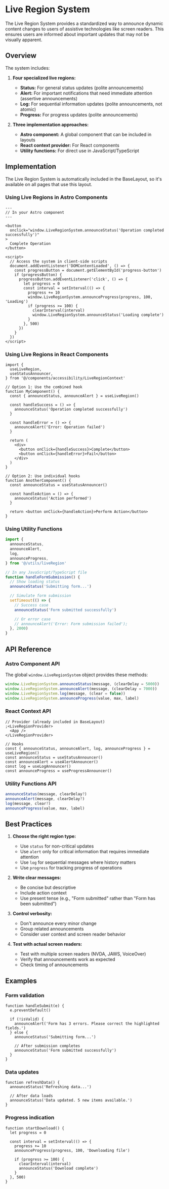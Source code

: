# Live Region System

The Live Region System provides a standardized way to announce dynamic content changes to users of assistive technologies like screen readers. This ensures users are informed about important updates that may not be visually apparent.

## Overview

The system includes:

1. **Four specialized live regions:**

   - **Status:** For general status updates (polite announcements)
   - **Alert:** For important notifications that need immediate attention (assertive announcements)
   - **Log:** For sequential information updates (polite announcements, not atomic)
   - **Progress:** For progress updates (polite announcements)

2. **Three implementation approaches:**
   - **Astro component:** A global component that can be included in layouts
   - **React context provider:** For React components
   - **Utility functions:** For direct use in JavaScript/TypeScript

## Implementation

The Live Region System is automatically included in the BaseLayout, so it's available on all pages that use this layout.

### Using Live Regions in Astro Components

```astro
---
// In your Astro component
---

<button
  onclick="window.LiveRegionSystem.announceStatus('Operation completed successfully')"
>
  Complete Operation
</button>

<script>
  // Access the system in client-side scripts
  document.addEventListener('DOMContentLoaded', () => {
    const progressButton = document.getElementById('progress-button')
    if (progressButton) {
      progressButton.addEventListener('click', () => {
        let progress = 0
        const interval = setInterval(() => {
          progress += 10
          window.LiveRegionSystem.announceProgress(progress, 100, 'Loading')
          if (progress >= 100) {
            clearInterval(interval)
            window.LiveRegionSystem.announceStatus('Loading complete')
          }
        }, 500)
      })
    }
  })
</script>
```

### Using Live Regions in React Components

```tsx
import {
  useLiveRegion,
  useStatusAnnouncer,
} from '@/components/accessibility/LiveRegionContext'

// Option 1: Use the combined hook
function MyComponent() {
  const { announceStatus, announceAlert } = useLiveRegion()

  const handleSuccess = () => {
    announceStatus('Operation completed successfully')
  }

  const handleError = () => {
    announceAlert('Error: Operation failed')
  }

  return (
    <div>
      <button onClick={handleSuccess}>Complete</button>
      <button onClick={handleError}>Fail</button>
    </div>
  )
}

// Option 2: Use individual hooks
function AnotherComponent() {
  const announceStatus = useStatusAnnouncer()

  const handleAction = () => {
    announceStatus('Action performed')
  }

  return <button onClick={handleAction}>Perform Action</button>
}
```

### Using Utility Functions

```ts
import {
  announceStatus,
  announceAlert,
  log,
  announceProgress,
} from '@/utils/liveRegion'

// In any JavaScript/TypeScript file
function handleFormSubmission() {
  // Show loading status
  announceStatus('Submitting form...')

  // Simulate form submission
  setTimeout(() => {
    // Success case
    announceStatus('Form submitted successfully')

    // Or error case
    // announceAlert('Error: Form submission failed');
  }, 2000)
}
```

## API Reference

### Astro Component API

The global `window.LiveRegionSystem` object provides these methods:

```ts
window.LiveRegionSystem.announceStatus(message, (clearDelay = 5000))
window.LiveRegionSystem.announceAlert(message, (clearDelay = 7000))
window.LiveRegionSystem.log(message, (clear = false))
window.LiveRegionSystem.announceProgress(value, max, label)
```

### React Context API

```tsx
// Provider (already included in BaseLayout)
;<LiveRegionProvider>
  <App />
</LiveRegionProvider>

// Hooks
const { announceStatus, announceAlert, log, announceProgress } = useLiveRegion()
const announceStatus = useStatusAnnouncer()
const announceAlert = useAlertAnnouncer()
const log = useLogAnnouncer()
const announceProgress = useProgressAnnouncer()
```

### Utility Functions API

```ts
announceStatus(message, clearDelay?)
announceAlert(message, clearDelay?)
log(message, clear?)
announceProgress(value, max, label)
```

## Best Practices

1. **Choose the right region type:**

   - Use `status` for non-critical updates
   - Use `alert` only for critical information that requires immediate attention
   - Use `log` for sequential messages where history matters
   - Use `progress` for tracking progress of operations

2. **Write clear messages:**

   - Be concise but descriptive
   - Include action context
   - Use present tense (e.g., "Form submitted" rather than "Form has been submitted")

3. **Control verbosity:**

   - Don't announce every minor change
   - Group related announcements
   - Consider user context and screen reader behavior

4. **Test with actual screen readers:**
   - Test with multiple screen readers (NVDA, JAWS, VoiceOver)
   - Verify that announcements work as expected
   - Check timing of announcements

## Examples

### Form validation

```tsx
function handleSubmit(e) {
  e.preventDefault()

  if (!isValid) {
    announceAlert('Form has 3 errors. Please correct the highlighted fields.')
  } else {
    announceStatus('Submitting form...')

    // After submission completes
    announceStatus('Form submitted successfully')
  }
}
```

### Data updates

```tsx
function refreshData() {
  announceStatus('Refreshing data...')

  // After data loads
  announceStatus('Data updated. 5 new items available.')
}
```

### Progress indication

```tsx
function startDownload() {
  let progress = 0

  const interval = setInterval(() => {
    progress += 10
    announceProgress(progress, 100, 'Downloading file')

    if (progress >= 100) {
      clearInterval(interval)
      announceStatus('Download complete')
    }
  }, 500)
}
```
